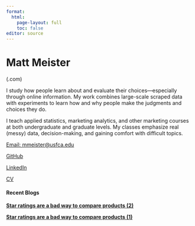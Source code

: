 ```yaml
---
format:
  html:
    page-layout: full
    toc: false
editor: source
---
```


::: text-center
<h1>Matt Meister</h1>

<p class="lead">

(.com)

</p>
:::

::: text-center
<p>I study how people learn about and evaluate their choices---especially through online information. My work combines large-scale scraped data with experiments to learn how and why people make the judgments and choices they do.</p>

<p>I teach applied statistics, marketing analytics, and other marketing courses at both undergraduate and graduate levels. My classes emphasize real (messy) data, decision-making, and gaining comfort with difficult topics.</p>
:::

::: {.d-flex .flex-column .align-items-center .gap-0 .mt-1}
<a href="mailto:mmeister@usfca.edu" class="d-inline-flex align-items-center gap-2 text-decoration-none" aria-label="Email"> <i class="bi bi-envelope" style="font-size: 1.5rem;"></i> Email: mmeister\@usfca.edu </a>

<a href="https://github.com/your-github-username" class="d-inline-flex align-items-center gap-2 text-decoration-none" aria-label="GitHub" target="_blank"> <i class="bi bi-github" style="font-size: 1.5rem;"></i> GitHub </a>

<a href="https://www.linkedin.com/in/matt-meister-263171128" class="d-inline-flex align-items-center gap-2 text-decoration-none" aria-label="LinkedIn" target="_blank"> <i class="bi bi-linkedin" style="font-size: 1.5rem;"></i> LinkedIn </a>

<a href="https://drive.google.com/file/d/1ZE4Mjpl4ZE-L9ZwNCL54vZR3rCHU01pO/view" class="d-inline-flex align-items-center gap-2 text-decoration-none" aria-label="CV" target="_blank"> <i class="bi bi-file-earmark-person" style="font-size: 1.5rem;"></i> CV </a>
:::

::: {.text-center .mt-5}

#### Recent Blogs

[**Star ratings are a bad way to compare products (2)**](/posts/star_ratings_kilos.html)

[**Star ratings are a bad way to compare products (1)**](/posts/star_ratings_steves.html)

:::